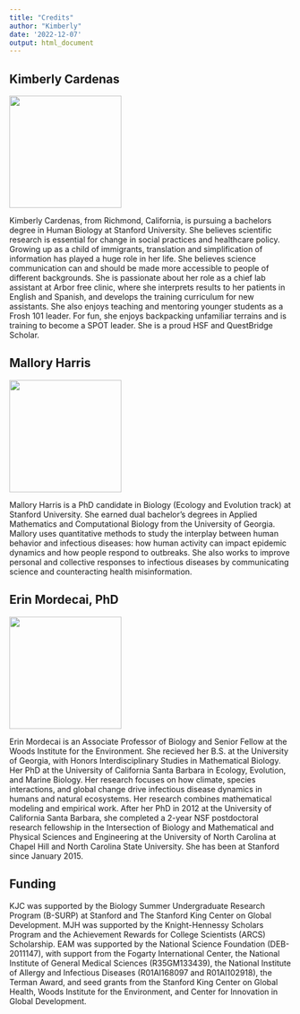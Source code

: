 ```yaml
---
title: "Credits"
author: "Kimberly"
date: '2022-12-07'
output: html_document
---
```


## **Kimberly Cardenas**

<img src="kimmy_img.jpg" width="200"/>

Kimberly Cardenas, from Richmond, California, is pursuing a bachelors degree in Human Biology at Stanford University. She believes scientific research is essential for change in social practices and healthcare policy. Growing up as a child of immigrants, translation and simplification of information has played a huge role in her life. She believes science communication can and should be made more accessible to people of different backgrounds. She is passionate about her role as a chief lab assistant at Arbor free clinic, where she interprets results to her patients in English and Spanish, and develops the training curriculum for new assistants. She also enjoys teaching and mentoring younger students as a Frosh 101 leader. For fun, she enjoys backpacking unfamiliar terrains and is training to become a SPOT leader. She is a proud HSF and QuestBridge Scholar.

## **Mallory Harris**

<img src="headshot-resize.jpg" width="200"/>

Mallory Harris is a PhD candidate in Biology (Ecology and Evolution track) at Stanford University. She earned dual bachelor's degrees in Applied Mathematics and Computational Biology from the University of Georgia. Mallory uses quantitative methods to study the interplay between human behavior and infectious diseases: how human activity can impact epidemic dynamics and how people respond to outbreaks. She also works to improve personal and collective responses to infectious diseases by communicating science and counteracting health misinformation.

## **Erin Mordecai, PhD**

<img src="mordecai.jpg" width="200"/>

Erin Mordecai is an Associate Professor of Biology and Senior Fellow at the Woods Institute for the Environment. She recieved her B.S. at the University of Georgia, with Honors Interdisciplinary Studies in Mathematical Biology. Her PhD at the University of California Santa Barbara in Ecology, Evolution, and Marine Biology. Her research focuses on how climate, species interactions, and global change drive infectious disease dynamics in humans and natural ecosystems. Her research combines mathematical modeling and empirical work. After her PhD in 2012 at the University of California Santa Barbara, she completed a 2-year NSF postdoctoral research fellowship in the Intersection of Biology and Mathematical and Physical Sciences and Engineering at the University of North Carolina at Chapel Hill and North Carolina State University. She has been at Stanford since January 2015.

## **Funding**

KJC was supported by the Biology Summer Undergraduate Research Program (B-SURP) at Stanford and The Stanford King Center on Global Development. MJH was supported by the Knight-Hennessy Scholars Program and the Achievement Rewards for College Scientists (ARCS) Scholarship. EAM was supported by the National Science Foundation (DEB-2011147), with support from the Fogarty International Center, the National Institute of General Medical Sciences (R35GM133439), the National Institute of Allergy and Infectious Diseases (R01AI168097 and R01AI102918), the Terman Award, and seed grants from the Stanford King Center on Global Health, Woods Institute for the Environment, and Center for Innovation in Global Development.
